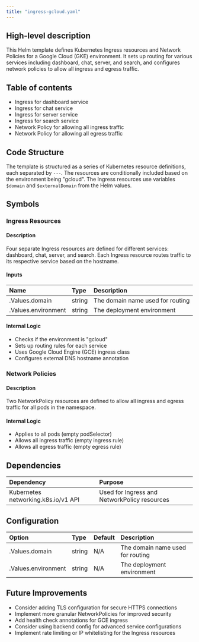 ```yaml
---
title: "ingress-gcloud.yaml"
---
```


## High-level description
This Helm template defines Kubernetes Ingress resources and Network Policies for a Google Cloud (GKE) environment. It sets up routing for various services including dashboard, chat, server, and search, and configures network policies to allow all ingress and egress traffic.

## Table of contents
- Ingress for dashboard service
- Ingress for chat service
- Ingress for server service
- Ingress for search service
- Network Policy for allowing all ingress traffic
- Network Policy for allowing all egress traffic

## Code Structure
The template is structured as a series of Kubernetes resource definitions, each separated by `---`. The resources are conditionally included based on the environment being "gcloud". The Ingress resources use variables `$domain` and `$externalDomain` from the Helm values.

## Symbols

### Ingress Resources
#### Description
Four separate Ingress resources are defined for different services: dashboard, chat, server, and search. Each Ingress resource routes traffic to its respective service based on the hostname.

#### Inputs
| Name | Type | Description |
|:-----|:-----|:------------|
| .Values.domain | string | The domain name used for routing |
| .Values.environment | string | The deployment environment |

#### Internal Logic
- Checks if the environment is "gcloud"
- Sets up routing rules for each service
- Uses Google Cloud Engine (GCE) ingress class
- Configures external DNS hostname annotation

### Network Policies
#### Description
Two NetworkPolicy resources are defined to allow all ingress and egress traffic for all pods in the namespace.

#### Internal Logic
- Applies to all pods (empty podSelector)
- Allows all ingress traffic (empty ingress rule)
- Allows all egress traffic (empty egress rule)

## Dependencies
| Dependency | Purpose |
|:-----------|:--------|
| Kubernetes networking.k8s.io/v1 API | Used for Ingress and NetworkPolicy resources |

## Configuration
| Option | Type | Default | Description |
|:-------|:-----|:--------|:------------|
| .Values.domain | string | N/A | The domain name used for routing |
| .Values.environment | string | N/A | The deployment environment |

## Future Improvements
- Consider adding TLS configuration for secure HTTPS connections
- Implement more granular NetworkPolicies for improved security
- Add health check annotations for GCE ingress
- Consider using backend config for advanced service configurations
- Implement rate limiting or IP whitelisting for the Ingress resources